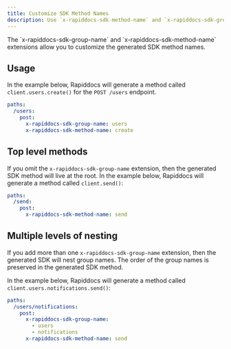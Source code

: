 ```yaml
---
title: Customize SDK Method Names
description: Use `x-rapiddocs-sdk-method-name` and `x-rapiddocs-sdk-group-name` to finetune SDK naming.
---
```


<Note>
  The `x-rapiddocs-sdk-group-name` and `x-rapiddocs-sdk-method-name` extensions allow you to customize the generated SDK method
  names.
</Note>

## Usage

In the example below, Rapiddocs will generate a method called `client.users.create()` for the `POST /users` endpoint.

```yaml title="openapi.yaml"
paths:
  /users:
    post:
      x-rapiddocs-sdk-group-name: users
      x-rapiddocs-sdk-method-name: create
```

## Top level methods

If you omit the `x-rapiddocs-sdk-group-name` extension, then the generated SDK method will live at the root.
In the example below, Rapiddocs will generate a method called `client.send()`:

```yaml title="openapi.yaml"
paths:
  /send:
    post:
      x-rapiddocs-sdk-method-name: send
```

## Multiple levels of nesting

If you add more than one `x-rapiddocs-sdk-group-name` extension, then the generated SDK will nest group names.
The order of the group names is preserved in the generated SDK method.

In the example below, Rapiddocs will generate a method called `client.users.notifications.send()`:

```yaml title="openapi.yaml"
paths:
  /users/notifications:
    post:
      x-rapiddocs-sdk-group-name:
        - users
        - notifications
      x-rapiddocs-sdk-method-name: send
```
